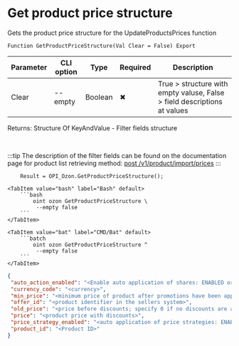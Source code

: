 ﻿---
sidebar_position: 8
description: Get product price structure and other functions to work with Ozon in the Open Integration Package, a free open-source integration library for 1C:Enterprise 8, OneScript and CLI
keywords: [1C, 1С, 1С:Enterprise, 1С:Enterprise 8.3, API, Integration, Services, Exchange, OneScript, CLI, Ozon]
---


# Get product price structure
 Gets the product price structure for the UpdateProductsPrices function



`Function GetProductPriceStructure(Val Clear = False) Export`

  | Parameter | CLI option | Type | Required | Description |
  |-|-|-|-|-|
  | Clear | --empty | Boolean | &#x2716; | True > structure with empty valuse, False > field descriptions at values |

  
  Returns:  Structure Of KeyAndValue - Filter fields structure

<br/>

:::tip
The description of the filter fields can be found on the documentation page for product list retrieving method: [post /v1/product/import/prices](https://docs.ozon.ru/api/seller/#operation/ProductAPI_ImportProductsPrices)
:::
<br/>



```bsl title="1C:Enterprise/OneScript code example"
    Result = OPI_Ozon.GetProductPriceStructure();
```
 

 <Tabs>
  
    <TabItem value="bash" label="Bash" default>
        ```bash
            oint ozon GetProductPriceStructure \
             --empty false
        ```
    </TabItem>
  
    <TabItem value="bat" label="CMD/Bat" default>
        ```batch
            oint ozon GetProductPriceStructure ^
             --empty false
        ```
    </TabItem>
</Tabs>


```json title="Result"
{
 "auto_action_enabled": "<Enable auto application of shares: ENABLED or DISABLED>",
 "currency_code": "<currency>",
 "min_price": "<minimum price of product after promotions have been applied>",
 "offer_id": "<product identifier in the sellers system>",
 "old_price": "<price before discounts; specify 0 if no discounts are available>",
 "price": "<product price with discounts>",
 "price_strategy_enabled": "<auto application of price strategies: ENABLED or DISABLED>",
 "product_id": "<Product ID>"
}
```
